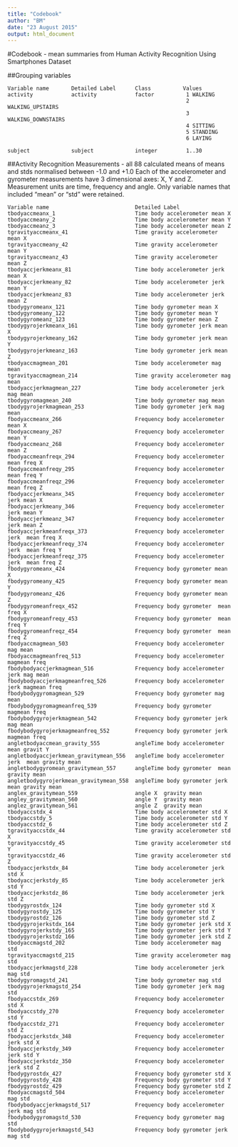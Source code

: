 ```yaml
---
title: "Codebook"
author: "BM"
date: "23 August 2015"
output: html_document
---
```

#Codebook - mean summaries from Human Activity Recognition Using Smartphones Dataset

##Grouping variables
```
Variable name       Detailed Label      Class          Values
activity            activity            factor          1 WALKING
                                                        2 WALKING_UPSTAIRS     
                                                        3 WALKING_DOWNSTAIRS
                                                        4 SITTING
                                                        5 STANDING
                                                        6 LAYING
                                                        
subject             subject             integer         1..30
```
##Activity Recognition Measurements - all 88 calculated means of means and stds normalised between -1.0 and +1.0
Each of the accelerometer and gyrometer measurements have 3 dimensional axes: X, Y and Z.
Measurement units are time, frequency and angle. Only variable names that included "mean" or "std" were retained.
```
Variable name                           Detailed Label      
tbodyaccmeanx_1	                        Time body accelerometer mean X  
tbodyaccmeany_2	                        Time body accelerometer mean Y  
tbodyaccmeanz_3	                        Time body accelerometer mean Z  
tgravityaccmeanx_41	                    Time gravity accelerometer mean X  
tgravityaccmeany_42	                    Time gravity accelerometer mean Y  
tgravityaccmeanz_43	                    Time gravity accelerometer mean Z  
tbodyaccjerkmeanx_81	                Time body accelerometer jerk mean X  
tbodyaccjerkmeany_82	                Time body accelerometer jerk mean Y  
tbodyaccjerkmeanz_83	                Time body accelerometer jerk mean Z  
tbodygyromeanx_121	                    Time body gyrometer mean X  
tbodygyromeany_122	                    Time body gyrometer mean Y  
tbodygyromeanz_123	                    Time body gyrometer mean Z  
tbodygyrojerkmeanx_161	                Time body gyrometer jerk mean X  
tbodygyrojerkmeany_162	                Time body gyrometer jerk mean Y  
tbodygyrojerkmeanz_163	                Time body gyrometer jerk mean Z  
tbodyaccmagmean_201	                    Time body accelerometer mag mean 
tgravityaccmagmean_214	                Time gravity accelerometer mag mean 
tbodyaccjerkmagmean_227	                Time body accelerometer jerk mag mean 
tbodygyromagmean_240	                Time body gyrometer mag mean 
tbodygyrojerkmagmean_253                Time body gyrometer jerk mag mean 
fbodyaccmeanx_266	                    Frequency body accelerometer mean X  
fbodyaccmeany_267	                    Frequency body accelerometer mean Y  
fbodyaccmeanz_268	                    Frequency body accelerometer mean Z  
fbodyaccmeanfreqx_294	                Frequency body accelerometer  mean freq X  
fbodyaccmeanfreqy_295	                Frequency body accelerometer  mean freq Y  
fbodyaccmeanfreqz_296	                Frequency body accelerometer  mean freq Z  
fbodyaccjerkmeanx_345	                Frequency body accelerometer jerk mean X  
fbodyaccjerkmeany_346	                Frequency body accelerometer jerk mean Y  
fbodyaccjerkmeanz_347	                Frequency body accelerometer jerk mean Z  
fbodyaccjerkmeanfreqx_373	            Frequency body accelerometer jerk  mean freq X  
fbodyaccjerkmeanfreqy_374	            Frequency body accelerometer jerk  mean freq Y  
fbodyaccjerkmeanfreqz_375	            Frequency body accelerometer jerk  mean freq Z  
fbodygyromeanx_424	                    Frequency body gyrometer mean X  
fbodygyromeany_425	                    Frequency body gyrometer mean Y  
fbodygyromeanz_426	                    Frequency body gyrometer mean Z  
fbodygyromeanfreqx_452	                Frequency body gyrometer  mean freq X  
fbodygyromeanfreqy_453	                Frequency body gyrometer  mean freq Y  
fbodygyromeanfreqz_454	                Frequency body gyrometer  mean freq Z  
fbodyaccmagmean_503	                    Frequency body accelerometer mag mean 
fbodyaccmagmeanfreq_513	                Frequency body accelerometer magmean freq 
fbodybodyaccjerkmagmean_516	            Frequency body accelerometer jerk mag mean 
fbodybodyaccjerkmagmeanfreq_526	        Frequency body accelerometer jerk magmean freq 
fbodybodygyromagmean_529	            Frequency body gyrometer mag mean 
fbodybodygyromagmeanfreq_539            Frequency body gyrometer magmean freq 
fbodybodygyrojerkmagmean_542            Frequency body gyrometer jerk mag mean 
fbodybodygyrojerkmagmeanfreq_552        Frequency body gyrometer jerk magmean freq 
angletbodyaccmean_gravity_555           angleTime body accelerometer  mean gravit Y  
angletbodyaccjerkmean_gravitymean_556	angleTime body accelerometer jerk  mean gravity mean 
angletbodygyromean_gravitymean_557	    angleTime body gyrometer  mean gravity mean 
angletbodygyrojerkmean_gravitymean_558	angleTime body gyrometer jerk  mean gravity mean 
anglex_gravitymean_559	                angle X  gravity mean 
angley_gravitymean_560	                angle Y  gravity mean 
anglez_gravitymean_561	                angle Z  gravity mean 
tbodyaccstdx_4	                        Time body accelerometer std X  
tbodyaccstdy_5	                        Time body accelerometer std Y  
tbodyaccstdz_6	                        Time body accelerometer std Z  
tgravityaccstdx_44	                    Time gravity accelerometer std X  
tgravityaccstdy_45	                    Time gravity accelerometer std Y  
tgravityaccstdz_46	                    Time gravity accelerometer std Z  
tbodyaccjerkstdx_84	                    Time body accelerometer jerk std X  
tbodyaccjerkstdy_85	                    Time body accelerometer jerk std Y  
tbodyaccjerkstdz_86	                    Time body accelerometer jerk std Z  
tbodygyrostdx_124	                    Time body gyrometer std X  
tbodygyrostdy_125	                    Time body gyrometer std Y  
tbodygyrostdz_126	                    Time body gyrometer std Z  
tbodygyrojerkstdx_164	                Time body gyrometer jerk std X  
tbodygyrojerkstdy_165	                Time body gyrometer jerk std Y  
tbodygyrojerkstdz_166	                Time body gyrometer jerk std Z  
tbodyaccmagstd_202	                    Time body accelerometer mag std 
tgravityaccmagstd_215	                Time gravity accelerometer mag std 
tbodyaccjerkmagstd_228	                Time body accelerometer jerk mag std 
tbodygyromagstd_241	                    Time body gyrometer mag std 
tbodygyrojerkmagstd_254	                Time body gyrometer jerk mag std 
fbodyaccstdx_269	                    Frequency body accelerometer std X  
fbodyaccstdy_270	                    Frequency body accelerometer std Y  
fbodyaccstdz_271	                    Frequency body accelerometer std Z  
fbodyaccjerkstdx_348	                Frequency body accelerometer jerk std X  
fbodyaccjerkstdy_349                	Frequency body accelerometer jerk std Y  
fbodyaccjerkstdz_350	                Frequency body accelerometer jerk std Z  
fbodygyrostdx_427	                    Frequency body gyrometer std X  
fbodygyrostdy_428	                    Frequency body gyrometer std Y  
fbodygyrostdz_429	                    Frequency body gyrometer std Z  
fbodyaccmagstd_504	                    Frequency body accelerometer mag std 
fbodybodyaccjerkmagstd_517	            Frequency body accelerometer jerk mag std 
fbodybodygyromagstd_530	                Frequency body gyrometer mag std 
fbodybodygyrojerkmagstd_543	            Frequency body gyrometer jerk mag std 

```
